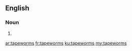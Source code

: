 ==English==

===Noun===
{{head|en|noun plural form}}

# {{plural of|tapeworm|lang=en}}

[[ar:tapeworms]]
[[fr:tapeworms]]
[[ku:tapeworms]]
[[my:tapeworms]]